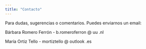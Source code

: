 ```yaml
---
title: "Contacto" 
---
```


Para dudas, sugerencias o comentarios. Puedes enviarnos un email:

Bárbara Romero Ferrón - b.romeroferron @ uu .nl

María Ortiz Tello - mortiztello @ outlook .es